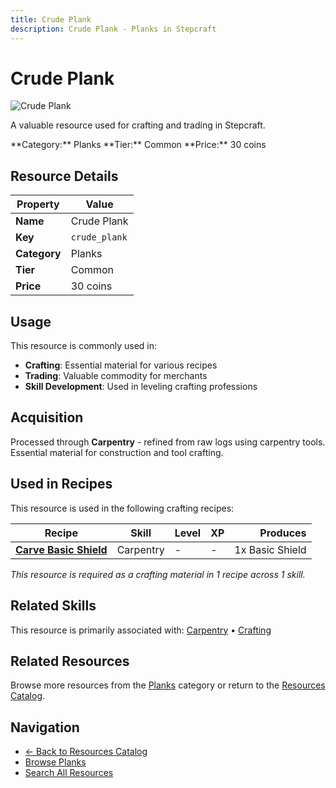 ```yaml
---
title: Crude Plank
description: Crude Plank - Planks in Stepcraft
---
```


# Crude Plank

<div className="flex items-start gap-6 mb-8">
  <div className="flex-shrink-0">
    <img src="/assets/resources/carpentry/crude_plank.png" alt="Crude Plank" className="w-24 h-24 border rounded-lg" />
  </div>
  <div className="flex-1">
    <div className="space-y-2">
      <p className="text-lg text-muted-foreground">A valuable resource used for crafting and trading in Stepcraft.</p>
      <div className="flex flex-wrap gap-4 text-sm">
        <span className="px-2 py-1 bg-blue-100 dark:bg-blue-900 rounded-md">
          **Category:** Planks
        </span>
        <span className="px-2 py-1 bg-gray-100 dark:bg-gray-900 rounded-md">
          **Tier:** Common
        </span>
        <span className="px-2 py-1 bg-green-100 dark:bg-green-900 rounded-md">
          **Price:** 30 coins
        </span>
      </div>
    </div>
  </div>
</div>

## Resource Details

| Property | Value |
|----------|-------|
| **Name** | Crude Plank |
| **Key** | `crude_plank` |
| **Category** | Planks |
| **Tier** | Common |
| **Price** | 30 coins |


## Usage

This resource is commonly used in:

- **Crafting**: Essential material for various recipes
- **Trading**: Valuable commodity for merchants
- **Skill Development**: Used in leveling crafting professions




## Acquisition

Processed through **Carpentry** - refined from raw logs using carpentry tools. Essential material for construction and tool crafting.


## Used in Recipes

This resource is used in the following crafting recipes:

| Recipe | Skill | Level | XP | Produces |
|--------|-------|-------|----|---------:|
| **[Carve Basic Shield](/docs/items/individual/basic_shield)** | Carpentry | - | - | 1x Basic Shield |

*This resource is required as a crafting material in 1 recipe across 1 skill.*


## Related Skills

This resource is primarily associated with: [Carpentry](/docs/skills/individual/carpentry) • [Crafting](/docs/skills/individual/crafting)

## Related Resources

Browse more resources from the [Planks](/docs/resources#planks) category or return to the [Resources Catalog](/docs/resources).

## Navigation

- [← Back to Resources Catalog](/docs/resources)
- [Browse Planks](/docs/resources#planks)
- [Search All Resources](/search)
